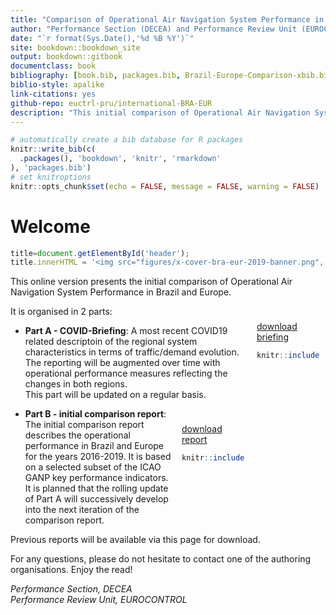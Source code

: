 ```yaml
--- 
title: "Comparison of Operational Air Navigation System Performance in Brazil and Europe"
author: "Performance Section (DECEA) and Performance Review Unit (EUROCONTROL)"
date: "`r format(Sys.Date(),'%d %B %Y')`"
site: bookdown::bookdown_site
output: bookdown::gitbook
documentclass: book
bibliography: [book.bib, packages.bib, Brazil-Europe-Comparison-xbib.bib]
biblio-style: apalike
link-citations: yes
github-repo: euctrl-pru/international-BRA-EUR
description: "This initial comparison of Operational Air Navigation System Performance in Brazil and Europe is a jointly developed report. It comprises two parts: Part A provides the most recent traffic/demand related system characterisation in light of COVID19; Part B represents the initial comparison report based on a selected subset of measures. The regional comparison will be updated on a regular basis."
---
```


```r
# automatically create a bib database for R packages
knitr::write_bib(c(
  .packages(), 'bookdown', 'knitr', 'rmarkdown'
), 'packages.bib')
# set knitroptions
knitr::opts_chunk$set(echo = FALSE, message = FALSE, warning = FALSE)
```

# Welcome {-}

<!-- banner for top of the page ------------------------------------------  
bookdown formt strips off js before first heading! -----------------------   -->
```js
title=document.getElementById('header');
title.innerHTML = '<img src="figures/x-cover-bra-eur-2019-banner.png", alt="Brazil/Europe Comparison">' + title.innerHTML
```


This online version presents the initial comparison of Operational Air Navigation System Performance in Brazil and Europe.

<div style="float:right; padding:10px; height:150px; width:100px">
<a href="Brazil-Europe-Comparison-COVID19-Briefing-20210625.pdf" download>download briefing
```r
knitr::include_graphics("figures/x-cover-bra-eur-2019.png")
```
</a>
</div>

It is organised in 2 parts:

* **Part A - COVID-Briefing**: A most recent COVID19 related descriptoin of the regional system characteristics in terms of traffic/demand evolution. The reporting will be augmented over time with operational performance measures reflecting the changes in both regions.    
This part will be updated on a regular basis.

<div style="float:right; padding:10px; height:150px; width:100px">
<a href="Brazil-Europe-Comparison-Report-20210625.pdf" download>download report
```r
knitr::include_graphics("figures/x-cover-bra-eur-2019.png")
```
</a>
</div>

* **Part B - initial comparison report**: The initial comparison report describes the operational performance in Brazil and Europe for the years 2016-2019. It is based on a selected subset of the ICAO GANP key performance indicators. It is planned that the rolling update of Part A will successively develop into the next iteration of the comparison report.

Previous reports will be available via this page for download.

For any questions, please do not hesitate to contact one of the authoring organisations.
Enjoy the read!

*Performance Section, DECEA*    
*Performance Review Unit, EUROCONTROL*

